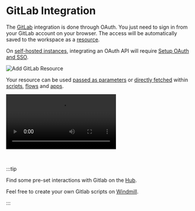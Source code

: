 
# GitLab Integration

The [GitLab](https://about.gitlab.com/) integration is done through OAuth. You just need to sign in from your GitLab account on your browser. The access will be automatically saved to the workspace as a [resource](../core_concepts/3_resources_and_types/index.mdx).

On [self-hosted instances](../advanced/1_self_host/index.mdx), integrating an OAuth API will require [Setup OAuth and SSO](../misc/2_setup_oauth/index.mdx).

![Add GitLab Resource](../assets/integrations/add-gitlab.png.webp)

<div class="grid grid-cols-2 gap-6 mb-4">
	<DocCard
		title="GitHub / GitLab for Version Control"
		description="Learn how to integrate GitHub / GitLab repositories with your Windmill workspace for effective version control."
		href="/docs/advanced/deploy_gh_gl"
	/>
</div>


Your resource can be used [passed as parameters](../core_concepts/3_resources_and_types/index.mdx#passing-resources-as-parameters-to-scripts-preferred) or [directly fetched](../core_concepts/3_resources_and_types/index.mdx#fetching-them-from-within-a-script-by-using-the-wmill-client-in-the-respective-language) within [scripts](../script_editor/index.mdx), [flows](../flows/1_flow_editor.mdx) and [apps](../apps/0_app_editor/index.mdx).

<video
	className="border-2 rounded-xl object-cover w-full h-full dark:border-gray-800"
	controls
	src="/videos/add_resources_variables.mp4"
/>

<br/>

:::tip

Find some pre-set interactions with Gitlab on the [Hub](https://hub.windmill.dev/integrations/gitlab).

Feel free to create your own Gitlab scripts on [Windmill](../getting_started/00_how_to_use_windmill/index.mdx).

:::
